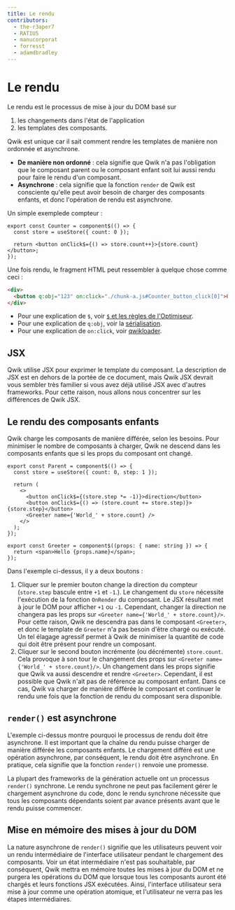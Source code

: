 ```yaml
---
title: Le rendu
contributors:
  - the-r3aper7
  - RATIU5
  - manucorporat
  - forresst
  - adamdbradley
---
```


# Le rendu

Le rendu est le processus de mise à jour du DOM basé sur

1. les changements dans l'état de l'application
2. les templates des composants.

Qwik est unique car il sait comment rendre les templates de manière non ordonnée et asynchrone.

- **De manière non ordonné** : cela signifie que Qwik n'a pas l'obligation que le composant parent ou le composant enfant soit lui aussi rendu pour faire le rendu d'un composant.
- **Asynchrone** : cela signifie que la fonction `render` de Qwik est consciente qu'elle peut avoir besoin de charger des composants enfants, et donc l'opération de rendu est asynchrone.

Un simple exemplede compteur :

```tsx
export const Counter = component$(() => {
  const store = useStore({ count: 0 });

  return <button onClick$={() => store.count++}>{store.count}</button>;
});
```

Une fois rendu, le fragment HTML peut ressembler à quelque chose comme ceci :

```html
<div>
  <button q:obj="123" on:click="./chunk-a.js#Counter_button_click[0]">0</button>
</div>
```

- Pour une explication de `$`, voir [`$` et les règles de l'Optimiseur](../../advanced/optimizer/index.mdx).
- Pour une explication de `q:obj`, voir la [sérialisation](../../concepts/resumable/index.mdx).
- Pour une explication de `on:click`, voir [qwikloader](../../advanced/qwikloader/index.mdx).

## JSX

Qwik utilise JSX pour exprimer le template du composant. La description de JSX est en dehors de la portée de ce document, mais Qwik JSX devrait vous sembler très familier si vous avez déjà utilisé JSX avec d'autres frameworks. Pour cette raison, nous allons nous concentrer sur les différences de Qwik JSX.

## Le rendu des composants enfants

Qwik charge les composants de manière différée, selon les besoins. Pour minimiser le nombre de composants à charger, Qwik ne descend dans les composants enfants que si les props du composant ont changé.

```tsx
export const Parent = component$(() => {
  const store = useStore({ count: 0, step: 1 });

  return (
    <>
      <button onClick$={(store.step *= -1)}>direction</button>
      <button onClick$={() => (store.count += store.step)}>{store.step}</button>
      <Greeter name={'World_' + store.count} />
    </>
  );
});

export const Greeter = component$((props: { name: string }) => {
  return <span>Hello {props.name}</span>;
});
```

Dans l'exemple ci-dessus, il y a deux boutons :

1. Cliquer sur le premier bouton change la direction du compteur (`store.step` bascule entre `+1` et `-1`.). Le changement du `store` nécessite l'exécution de la fonction `OnRender` du composant. Le JSX résultant met à jour le DOM pour afficher `+1` ou `-1`. Cependant, changer la direction ne changera pas les props sur `<Greeter name={'World_' + store.count}/>`. Pour cette raison, Qwik ne descendra pas dans le composant `<Greeter>`, et donc le template de `Greeter` n'a pas besoin d'être chargé ou exécuté. Un tel élagage agressif permet à Qwik de minimiser la quantité de code qui doit être présent pour rendre un composant.
2. Cliquer sur le second bouton incrémente (ou décrémente) `store.count`. Cela provoque à son tour le changement des props sur `<Greeter name={'World_' + store.count}/>`. Un changement dans les props signifie que Qwik va aussi descendre et rendre `<Greeter>`. Cependant, il est possible que Qwik n'ait pas de référence au composant enfant. Dans ce cas, Qwik va charger de manière différée le composant et continuer le rendu une fois que la fonction de rendu du composant sera disponible.

## `render()` est asynchrone

L'exemple ci-dessus montre pourquoi le processus de rendu doit être asynchrone. Il est important que la chaîne du rendu puisse charger de manière différée les composants enfants. Le chargement différé est une opération asynchrone, par conséquent, le rendu doit être asynchrone. En pratique, cela signifie que la fonction `render()` renvoie une promesse.

La plupart des frameworks de la génération actuelle ont un processus `render()` synchrone. Le rendu synchrone ne peut pas facilement gérer le chargement asynchrone du code, donc le rendu synchrone nécessite que tous les composants dépendants soient par avance présents avant que le rendu puisse commencer.

## Mise en mémoire des mises à jour du DOM

La nature asynchrone de `render()` signifie que les utilisateurs peuvent voir un rendu intermédiaire de l'interface utilisateur pendant le chargement des composants. Voir un état intermédiaire n'est pas souhaitable, par conséquent, Qwik mettra en mémoire toutes les mises à jour du DOM et ne purgera les opérations du DOM que lorsque tous les composants auront été chargés et leurs fonctions JSX exécutées. Ainsi, l'interface utilisateur sera mise à jour comme une opération atomique, et l'utilisateur ne verra pas les étapes intermédiaires.
